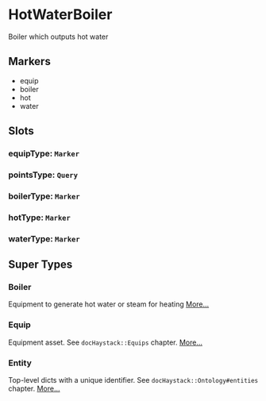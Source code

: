 # HotWaterBoiler
Boiler which outputs hot water
## Markers
- equip
- boiler
- hot
- water

## Slots

### equipType: `Marker`

### pointsType: `Query`

### boilerType: `Marker`

### hotType: `Marker`

### waterType: `Marker`


## Super Types
### Boiler
Equipment to generate hot water or steam for heating 
[More...](./Boiler)

### Equip
Equipment asset.
See `docHaystack::Equips` chapter. 
[More...](./Equip)

### Entity
Top-level dicts with a unique identifier.
See `docHaystack::Ontology#entities` chapter. 
[More...](./Entity)


